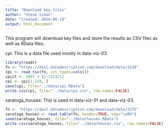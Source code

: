 ```yaml
---
title: "Download key files"
author: "Steve Simon"
date: "Created: 2019-08-19"
output: html_document
---
```


This program will download key files and store the results as CSV files as well as RData files.

cpi: This is a data file used mostly in data-viz-03.

```r
library(readr)
fn <- "https://dasl.datadescription.com/download/data/3138"
cpi <- read_tsv(fn, col_types=cols())
cpi$t <- 2007 + (1:132)/12
cpi <- cpi[1:128, ]
save(cpi, file="../data/cpi.RData")
write.csv(cpi, file="../data/cpi.csv", row.names=FALSE)
```

saratoga_houses: This is used in data-viz-01 and data-viz-03.

```r
fn <- "https://dasl.datadescription.com/download/data/3275"
saratoga_houses <- read.table(fn, header=TRUE, sep="\x09")
save(saratoga_houses, file="../data/houses.RData")
write.csv(saratoga_houses, file="../data/houses.csv", row.names=FALSE)
```
